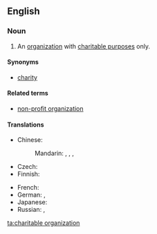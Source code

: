 ==English==
{{wikipedia}}
===Noun===
{{en-noun|sg=[[charitable]] [[organization]]}}

#  An [[organization]] with [[charitable purpose]]s only.

====Synonyms====
* [[charity]]

====Related terms====
* [[non-profit organization]]

====Translations====
{{trans-top|organization}}
* Chinese:
*: Mandarin: {{t|cmn|慈善機構|sc=Hani}}, {{t|cmn|慈善机构|tr=císhàn jīgòu|sc=Hani}}, {{t|cmn|公益團體|sc=Hani}}, {{t|cmn|公益团体|tr=gōngyì tuántǐ|sc=Hani}}
* Czech: {{t-|cs|charitativní organizace|f}}
* Finnish: {{t-|fi|hyväntekeväisyysjärjestö}}
{{trans-mid}}
* French: {{t-|fr|association caritative|f}}
* German: {{qualifier|in Germany}} {{t-|de|Freie Wohlfahrtspflege|f}}, {{t+|de|FW|f}}
* Japanese: {{t-|ja|慈善団体|tr=じぜんだんたい, jizen dantai|sc=Jpan}}
* Russian: {{t-|ru|благотворительное общество|n|tr=blagotvorítel'noje óbščestvo|sc=Cyrl}}, {{t-|ru|благотворительная организация|f|tr=blagotvorítel'naja organizácija|sc=Cyrl}}
{{trans-bottom}}

[[ta:charitable organization]]